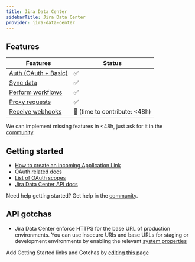 ```yaml
---
title: Jira Data Center
sidebarTitle: Jira Data Center
provider: jira-data-center
---
```



<Overview />


## Features

| Features | Status |
| - | - |
| [Auth (OAuth + Basic)](/guides/getting-started/authorize-an-api-from-your-app) | ✅ |
| [Sync data](/guides/getting-started/read-from-an-api) | ✅ |
| [Perform workflows](/guides/getting-started/write-to-an-api) | ✅ |
| [Proxy requests](/guides/proxy-requests-to-an-api) | ✅ |
| [Receive webhooks](/guides/receive-webhooks-from-an-api) | 🚫 (time to contribute: &lt;48h) |

<Tip>We can implement missing features in &lt;48h, just ask for it in the [community](https://nango.dev/slack).</Tip>

## Getting started

-   [How to create an incoming Application Link](https://confluence.atlassian.com/adminjiraserver/configure-an-incoming-link-1115659067.html)
-   [OAuth related docs](https://confluence.atlassian.com/adminjiraserver/jira-oauth-2-0-provider-api-1115659070.html)
-   [List of OAuth scopes](https://confluence.atlassian.com/adminjiraserver/jira-oauth-2-0-provider-api-1115659070.html#JiraOAuth2.0providerAPI-scopes)
-   [Jira Data Center API docs](https://docs.atlassian.com/software/jira/docs/api/REST/9.14.0/)

<Tip>Need help getting started? Get help in the [community](https://nango.dev/slack).</Tip>

## API gotchas
-  Jira Data Center enforce HTTPS for the base URL of production environments. You can use insecure URIs and base URLs for staging or development environments by enabling the relevant [system properties](https://confluence.atlassian.com/adminjiraserver/oauth-2-0-provider-system-properties-1115659073.html)

<Note>Add Getting Started links and Gotchas by [editing this page](https://github.com/nangohq/nango/tree/master/docs-v2/integrations/all/jira-data-center.mdx)</Note>